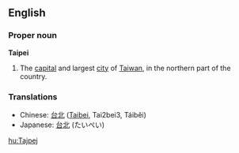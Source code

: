 ==English==
===Proper noun===
{{wikipedia}}
'''Taipei'''
# The [[capital]] and largest [[city]] of [[Taiwan]], in the northern part of the country.

===Translations===
*Chinese: [[台北]] ([[Taibei]], Tai2bei3, Táiběi)
*Japanese: [[台北]] (たいぺい)

[[hu:Tajpej]]